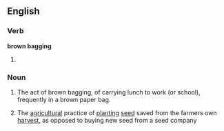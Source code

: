 ==English==

===Verb===
'''brown bagging''' 

# {{present participle of|brown bag}}

===Noun===
{{en-noun|sg=[[brown]] [[bagging]]|-}}

# The act of brown bagging, of carrying lunch to work (or school), frequently in a brown paper bag.
# {{context|agricultural}} The [[agricultural]] practice of [[planting]] [[seed]] saved from the farmers own [[harvest]], as opposed to buying new seed from a seed company